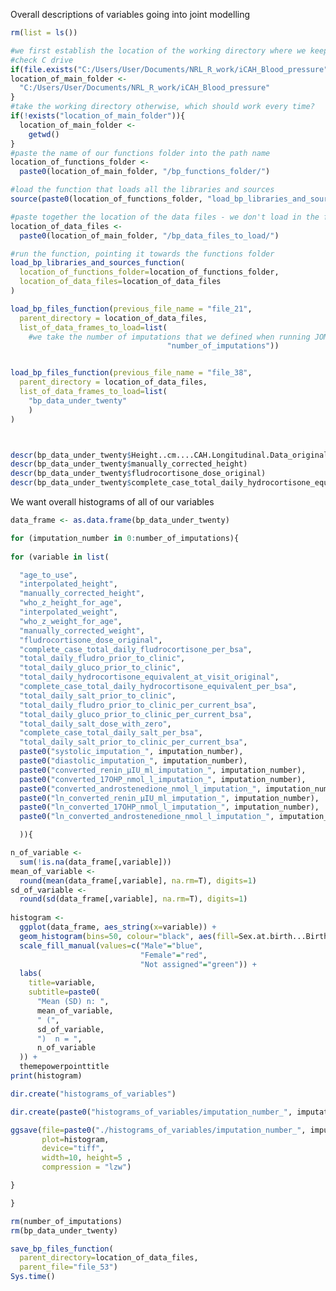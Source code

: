 Overall descriptions of variables going into joint modelling

```{r, load packages}
rm(list = ls())

#we first establish the location of the working directory where we keep everything, depending on whether it exists (i.e. which computer we are using)
#check C drive
if(file.exists("C:/Users/User/Documents/NRL_R_work/iCAH_Blood_pressure")){
location_of_main_folder <-
  "C:/Users/User/Documents/NRL_R_work/iCAH_Blood_pressure"
}
#take the working directory otherwise, which should work every time?
if(!exists("location_of_main_folder")){
  location_of_main_folder <- 
    getwd()
}
#paste the name of our functions folder into the path name
location_of_functions_folder <-
  paste0(location_of_main_folder, "/bp_functions_folder/")

#load the function that loads all the libraries and sources
source(paste0(location_of_functions_folder, "load_bp_libraries_and_sources_function.R"))

#paste together the location of the data files - we don't load in the first file, but we need this location for the end
location_of_data_files <-
  paste0(location_of_main_folder, "/bp_data_files_to_load/")

#run the function, pointing it towards the functions folder
load_bp_libraries_and_sources_function(
  location_of_functions_folder=location_of_functions_folder,
  location_of_data_files=location_of_data_files
)

load_bp_files_function(previous_file_name = "file_21",
  parent_directory = location_of_data_files,
  list_of_data_frames_to_load=list(
    #we take the number of imputations that we defined when running JOMO:
                                   "number_of_imputations"))


load_bp_files_function(previous_file_name = "file_38",
  parent_directory = location_of_data_files,
  list_of_data_frames_to_load=list(
    "bp_data_under_twenty"
    )
)



descr(bp_data_under_twenty$Height..cm....CAH.Longitudinal.Data_original)
descr(bp_data_under_twenty$manually_corrected_height)
descr(bp_data_under_twenty$fludrocortisone_dose_original)
descr(bp_data_under_twenty$complete_case_total_daily_hydrocortisone_equivalent_per_bsa)

```

    

We want overall histograms of all of our variables
    
```{r}
data_frame <- as.data.frame(bp_data_under_twenty)

for (imputation_number in 0:number_of_imputations){
  
for (variable in list(

  "age_to_use",
  "interpolated_height",
  "manually_corrected_height",
  "who_z_height_for_age",
  "interpolated_weight",
  "who_z_weight_for_age",
  "manually_corrected_weight",
  "fludrocortisone_dose_original",
  "complete_case_total_daily_fludrocortisone_per_bsa",
  "total_daily_fludro_prior_to_clinic",
  "total_daily_gluco_prior_to_clinic",
  "total_daily_hydrocortisone_equivalent_at_visit_original",
  "complete_case_total_daily_hydrocortisone_equivalent_per_bsa",
  "total_daily_salt_prior_to_clinic",
  "total_daily_fludro_prior_to_clinic_per_current_bsa",
  "total_daily_gluco_prior_to_clinic_per_current_bsa",
  "total_daily_salt_dose_with_zero",
  "complete_case_total_daily_salt_per_bsa",
  "total_daily_salt_prior_to_clinic_per_current_bsa",
  paste0("systolic_imputation_", imputation_number),
  paste0("diastolic_imputation_", imputation_number),
  paste0("converted_renin_µIU_ml_imputation_", imputation_number),
  paste0("converted_17OHP_nmol_l_imputation_", imputation_number),
  paste0("converted_androstenedione_nmol_l_imputation_", imputation_number),
  paste0("ln_converted_renin_µIU_ml_imputation_", imputation_number),
  paste0("ln_converted_17OHP_nmol_l_imputation_", imputation_number),
  paste0("ln_converted_androstenedione_nmol_l_imputation_", imputation_number)

  )){

n_of_variable <-
  sum(!is.na(data_frame[,variable]))
mean_of_variable <-
  round(mean(data_frame[,variable], na.rm=T), digits=1)
sd_of_variable <- 
  round(sd(data_frame[,variable], na.rm=T), digits=1)
  
histogram <- 
  ggplot(data_frame, aes_string(x=variable)) +
  geom_histogram(bins=50, colour="black", aes(fill=Sex.at.birth...Birth) ) +
  scale_fill_manual(values=c("Male"="blue",
                             "Female"="red",
                             "Not assigned"="green")) +
  labs(
    title=variable,
    subtitle=paste0(
      "Mean (SD) n: ",
      mean_of_variable,
      " (",
      sd_of_variable,
      ")  n = ",
      n_of_variable
  )) +
  themepowerpointtitle
print(histogram)

dir.create("histograms_of_variables")

dir.create(paste0("histograms_of_variables/imputation_number_", imputation_number))

ggsave(file=paste0("./histograms_of_variables/imputation_number_", imputation_number, "/", variable, ".tif"),
       plot=histogram, 
       device="tiff", 
       width=10, height=5 , 
       compression = "lzw")

}

}
```

```{r, clear variables to prevent unnecessary saves}
rm(number_of_imputations)
rm(bp_data_under_twenty)
```



```{r, end of file so save all the listed dataframes into the parent directory}
save_bp_files_function(
  parent_directory=location_of_data_files,
  parent_file="file_53")
Sys.time()
```

